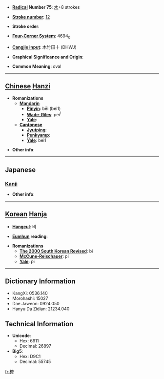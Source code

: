 * '''[[Wiktionary:Chinese radical index| Radical]] Number 75''': [[Wiktionary:Chinese radical index 木|木]]+8 strokes

* '''[[Wiktionary:Chinese total strokes index|Stroke number]]''': [[Wiktionary:Chinese total strokes index 12|12]]

* '''Stroke order''': 

* '''[[Wiktionary:Chinese four corner index|Four-Corner System]]''': 4694<sub>0</sub>

* '''[[Wiktionary:Chinese Cangjie index|Cangjie input]]''': 木竹田十 (DHWJ)

* '''Graphical Significance and Origin''': 

* '''Common Meaning''': oval

----

== [[Chinese]] [[Hanzi]] ==

* '''Romanizations'''
** '''[[Mandarin]]'''
*** '''[[Pinyin]]''': bēi (bei1)
*** '''[[Wade-Giles]]''': pei<sup>1</sup>
*** '''[[Yale]]''': 
** '''[[Cantonese]]'''
*** '''[[Jyutping]]''':
*** '''[[Penkyamp]]''': 
*** '''[[Yale]]''': bei1

* '''Other info''': 

----

==Japanese==
===[[Kanji]]===
{{kanji|on readings=[[へい]] (hei), [[ばい]] (bai)
|kun readings=[[たる]] (taru), [[ふだ]] (fuda)
}}

* '''Other info''':  

----

== [[Korean]] [[Hanja]] ==

* '''[[Hangeul]]''': 비

* '''[[Eumhun]] reading''': 

* '''Romanizations'''
** '''[[The 2000 South Korean Revised Romanization|The 2000 South Korean Revised]]''': bi
** '''[[McCune-Reischauer]]''': pi
** '''[[Yale]]''': pi

----

== Dictionary Information ==

* KangXi: 0536.140
* Morohashi: 15027
* Dae Jaweon: 0924.050
* Hanyu Da Zidian: 21234.040

== Technical Information ==

* '''Unicode''':
** Hex: 6911
** Decimal: 26897
* '''Big5''':
** Hex: D9C1
** Decimal: 55745

[[fr:椑]]